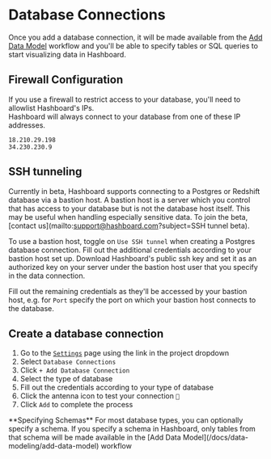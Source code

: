 
# Database Connections

Once you add a database connection, it will be made available from the [Add Data Model](/docs/data-modeling/add-data-model) workflow and you'll be able to specify tables or SQL queries to start visualizing data in Hashboard.

## Firewall Configuration

If you use a firewall to restrict access to your database, you'll need to allowlist Hashboard's IPs. <br/>
Hashboard will always connect to your database from one of these IP addresses.

```
18.210.29.198
34.230.230.9
```

## SSH tunneling

Currently in beta, Hashboard supports connecting to a Postgres or Redshift database via a bastion host. A bastion host is a server which you control that has access to your database but is not the database host itself. This may be useful when handling especially sensitive data. To join the beta, [contact us](mailto:support@hashboard.com?subject=SSH tunnel beta).

To use a bastion host, toggle on `Use SSH tunnel` when creating a Postgres database connection. Fill out the additional credentials according to your bastion host set up. Download Hashboard's public ssh key and set it as an authorized key on your server under the bastion host user that you specify in the data connection.

Fill out the remaining credentials as they'll be accessed by your bastion host, e.g. for `Port` specify the port on which your bastion host connects to the database.

## Create a database connection

1. Go to the [`Settings`](https://hashboard.com/app/p/settings#database_connections) page using the link in the project dropdown
2. Select `Database Connections`
3. Click `+ Add Database Connection`
4. Select the type of database
5. Fill out the credentials according to your type of database
6. Click the antenna icon to test your connection `🗼`
7. Click `Add` to complete the process

<Callout type="info" emoji="✏️">
  **Specifying Schemas** For most database types, you can optionally specify a
  schema. If you specify a schema in Hashboard, only tables from that schema will be
  made available in the [Add Data Model](/docs/data-modeling/add-data-model)
  workflow
</Callout>
